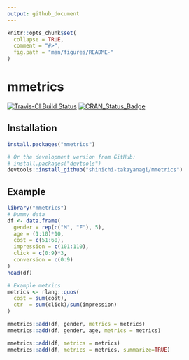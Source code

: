 ```yaml
---
output: github_document
---
```


<!-- README.md is generated from README.Rmd. Please edit that file -->

```r
knitr::opts_chunk$set(
  collapse = TRUE,
  comment = "#>",
  fig.path = "man/figures/README-"
)
```

# mmetrics

[![Travis-CI Build Status](https://api.travis-ci.com/yutannihilation/mmetrics.svg?branch=master)](https://travis-ci.com/shinichi-takayanagi/mmetrics)
[![CRAN_Status_Badge](https://www.r-pkg.org/badges/version/mmetrics)](https://cran.r-project.org/package=mmetrics)


## Installation

```r
install.packages("mmetrics")

# Or the development version from GitHub:
# install.packages("devtools")
devtools::install_github("shinichi-takayanagi/mmetrics")
```

## Example


```r
library("mmetrics")
# Dummy data
df <- data.frame(
  gender = rep(c("M", "F"), 5),
  age = (1:10)*10,
  cost = c(51:60),
  impression = c(101:110),
  click = c(0:9)*3,
  conversion = c(0:9)
)
head(df)
```

```r
# Example metrics
metrics <- rlang::quos(
  cost = sum(cost),
  ctr  = sum(click)/sum(impression)
)
```

```r
mmetrics::add(df, gender, metrics = metrics)
mmetrics::add(df, gender, age, metrics = metrics)
```

```r
mmetrics::add(df, metrics = metrics)
mmetrics::add(df, metrics = metrics, summarize=TRUE)
```

